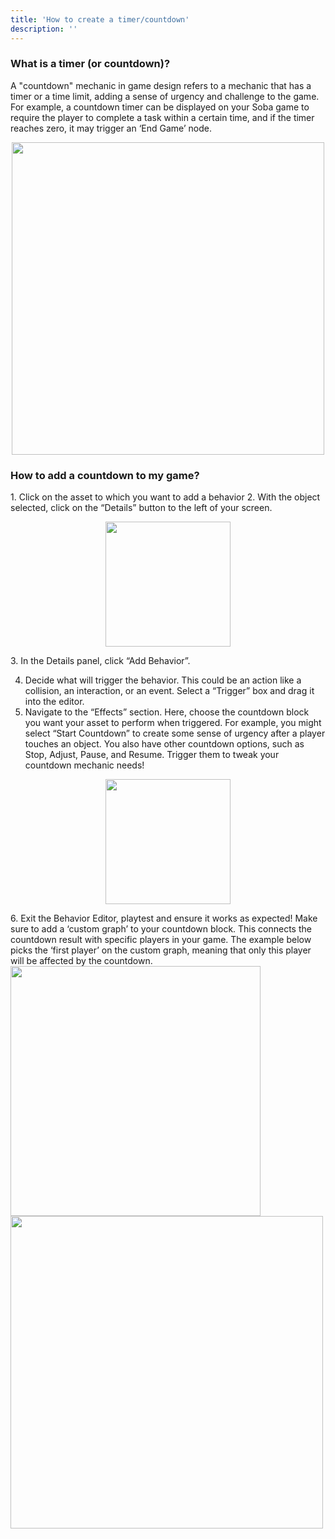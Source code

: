 ```yaml
---
title: 'How to create a timer/countdown'
description: ''
---
```


### What is a timer (or countdown)?

A "countdown" mechanic in game design refers to a mechanic that has a timer or a time limit, adding a sense of urgency and challenge to the game. For example, a countdown timer can be displayed on your Soba game to require the player to complete a task within a certain time, and if the timer reaches zero, it may trigger an ‘End Game’ node.

<p align="center">
  <img width="500" noZoom src="https://i.imgur.com/x8Dgygb.png" />
</p>

### How to add a countdown to my game?

<Accordion title="Steps 1 to 3 (the basics for all behaviors)">
    1. Click on the asset to which you want to add a behavior
    2. With the object selected, click on the “Details” button to the left of your screen.
    <p align="center">
      <img width="200" noZoom src="https://i.imgur.com/jMSZzP8.png" /> </p>
    3. In the Details panel, click “Add Behavior”.
</Accordion>

4. Decide what will trigger the behavior. This could be an action like a collision, an interaction, or an event. Select a “Trigger” box and drag it into the editor.
5. Navigate to the “Effects” section. Here, choose the countdown block you want your asset to perform when triggered. For example, you might select “Start Countdown” to create some sense of urgency after a player touches an object. You also have other countdown options, such as Stop, Adjust, Pause, and Resume. Trigger them to tweak your countdown mechanic needs!
  <Accordion title="Behavior Image">
    <p align="center">
      <img width="200" noZoom src="https://i.imgur.com/lZPNxqk.png" />
      </p>
  </Accordion>
6. Exit the Behavior Editor, playtest and ensure it works as expected!
<Tip> Make sure to add a ‘custom graph’ to your countdown block. This connects the countdown result with specific players in your game. The example below picks the ‘first player’ on the custom graph, meaning that only this player will be affected by the countdown. <br /> <Accordion title="Behavior Image"> <img width="400" noZoom src="https://i.imgur.com/auOEI1d.png" /></Accordion></Tip>

<RequestExample>

<img width="500" noZoom src="https://i.imgur.com/x8Dgygb.png" />

</RequestExample>
